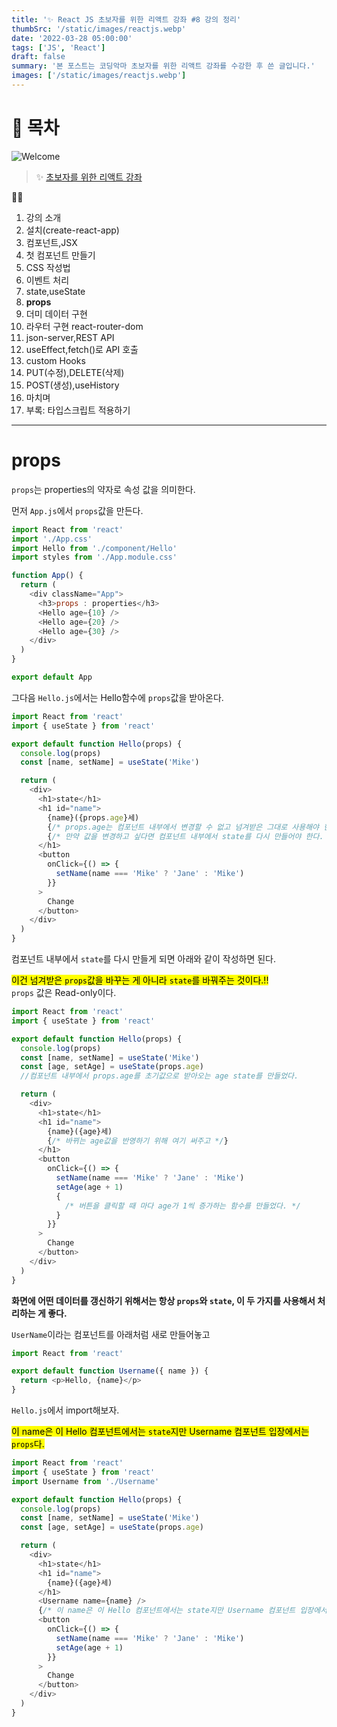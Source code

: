 ```yaml
---
title: '✨ React JS 초보자를 위한 리액트 강좌 #8 강의 정리'
thumbSrc: '/static/images/reactjs.webp'
date: '2022-03-28 05:00:00'
tags: ['JS', 'React']
draft: false
summary: '본 포스트는 코딩악마 초보자를 위한 리액트 강좌를 수강한 후 쓴 글입니다.'
images: ['/static/images/reactjs.webp']
---
```


# 📌 목차

![Welcome](/static/images/reactjs.webp)

> ✨ [초보자를 위한 리액트 강좌](https://www.youtube.com/playlist?list=PLZKTXPmaJk8J_fHAzPLH8CJ_HO_M33e7-)

💁🏻

1.  강의 소개
2.  설치(create-react-app)
3.  컴포넌트,JSX
4.  첫 컴포넌트 만들기
5.  CSS 작성법
6.  이벤트 처리
7.  state,useState
8.  **props**
9.  더미 데이터 구현
10. 라우터 구현 react-router-dom
11. json-server,REST API
12. useEffect,fetch()로 API 호출
13. custom Hooks
14. PUT(수정),DELETE(삭제)
15. POST(생성),useHistory
16. 마치며
17. 부록: 타입스크립트 적용하기

---

# props

`props`는 properties의 약자로 속성 값을 의미한다.

먼저 `App.js`에서 `props`값을 만든다.

```js
import React from 'react'
import './App.css'
import Hello from './component/Hello'
import styles from './App.module.css'

function App() {
  return (
    <div className="App">
      <h3>props : properties</h3>
      <Hello age={10} />
      <Hello age={20} />
      <Hello age={30} />
    </div>
  )
}

export default App
```

그다음 `Hello.js`에서는 Hello함수에 `props`값을 받아온다.

```js
import React from 'react'
import { useState } from 'react'

export default function Hello(props) {
  console.log(props)
  const [name, setName] = useState('Mike')

  return (
    <div>
      <h1>state</h1>
      <h1 id="name">
        {name}({props.age}세)
        {/* props.age는 컴포넌트 내부에서 변경할 수 없고 넘겨받은 그대로 사용해야 한다. */}
        {/* 만약 값을 변경하고 싶다면 컴포넌트 내부에서 state를 다시 만들어야 한다. */}
      </h1>
      <button
        onClick={() => {
          setName(name === 'Mike' ? 'Jane' : 'Mike')
        }}
      >
        Change
      </button>
    </div>
  )
}
```

컴포넌트 내부에서 `state`를 다시 만들게 되면 아래와 같이 작성하면 된다.

<mark>이건 넘겨받은 `props`값을 바꾸는 게 아니라 `state`를 바꿔주는 것이다.!!</mark>
<br />
`props` 값은 Read-only이다.

```js
import React from 'react'
import { useState } from 'react'

export default function Hello(props) {
  console.log(props)
  const [name, setName] = useState('Mike')
  const [age, setAge] = useState(props.age)
  //컴포넌트 내부에서 props.age를 초기값으로 받아오는 age state를 만들었다.

  return (
    <div>
      <h1>state</h1>
      <h1 id="name">
        {name}({age}세)
        {/* 바뀌는 age값을 반영하기 위해 여기 써주고 */}
      </h1>
      <button
        onClick={() => {
          setName(name === 'Mike' ? 'Jane' : 'Mike')
          setAge(age + 1)
          {
            /* 버튼을 클릭할 때 마다 age가 1씩 증가하는 함수를 만들었다. */
          }
        }}
      >
        Change
      </button>
    </div>
  )
}
```

**화면에 어떤 데이터를 갱신하기 위해서는 항상 `props`와 `state`, 이 두 가지를 사용해서 처리하는 게 좋다.**

`UserName`이라는 컴포넌트를 아래처럼 새로 만들어놓고

```js
import React from 'react'

export default function Username({ name }) {
  return <p>Hello, {name}</p>
}
```

`Hello.js`에서 import해보자.<br/>

<mark>이 name은 이 Hello 컴포넌트에서는 `state`지만 Username 컴포넌트 입장에서는 `props`다.</mark>

```js
import React from 'react'
import { useState } from 'react'
import Username from './Username'

export default function Hello(props) {
  console.log(props)
  const [name, setName] = useState('Mike')
  const [age, setAge] = useState(props.age)

  return (
    <div>
      <h1>state</h1>
      <h1 id="name">
        {name}({age}세)
      </h1>
      <Username name={name} />
      {/* 이 name은 이 Hello 컴포넌트에서는 state지만 Username 컴포넌트 입장에서는 props다 */}
      <button
        onClick={() => {
          setName(name === 'Mike' ? 'Jane' : 'Mike')
          setAge(age + 1)
        }}
      >
        Change
      </button>
    </div>
  )
}
```
